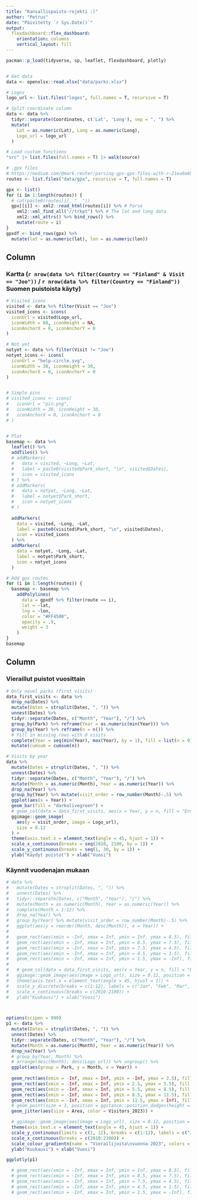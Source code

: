 ```yaml
---
title: "Kansallispuisto-rojekti :)"
author: "Petrus"
date: "Päivitetty `r Sys.Date()`"
output: 
  flexdashboard::flex_dashboard:
    orientation: columns
    vertical_layout: fill
---
```


```r
pacman::p_load(tidyverse, sp, leaflet, flexdashboard, plotly)


# Get data
data <- openxlsx::read.xlsx("data/parks.xlsx")

# Logos
logo_url <- list.files("logos", full.names = T, recursive = T)

# Split coordinate column
data <- data %>%
  tidyr::separate(Coordinates, c('Lat', 'Long'), sep = ", ") %>%
  mutate(
    Lat = as.numeric(Lat), Long = as.numeric(Long),
    Logo_url = logo_url
  )

# Load custom functions
"src" |> list.files(full.names = T) |> walk(source)

# .gpx files
# https://medium.com/@mark.reuter/parsing-gps-gpx-files-with-r-21ea0a694da8
routes <- list.files("data/gpx", recursive = T, full.names = T)

gpx <- list()
for (i in 1:length(routes)) {
  # cat(paste0(routes[i], "  "))
  gpx[[i]] <- xml2::read_html(routes[i]) %>% # Parse
    xml2::xml_find_all("//trkpt") %>% # The lat and long data
    xml2::xml_attrs() %>% bind_rows() %>%
    mutate(route = i)
}
gpxdf <- bind_rows(gpx) %>%
  mutate(lat = as.numeric(lat), lon = as.numeric(lon))
```




Column {data-width=650}
-----------------------------------------------------------------------

### Kartta (`r nrow(data %>% filter(Country == "Finland" & Visit == "Joo"))` / `r nrow(data %>% filter(Country == "Finland"))` Suomen puistoista käyty)

```r
# Visited icons
visited <- data %>% filter(Visit == "Joo")
visited_icons <- icons(
  iconUrl = visited$Logo_url,
  iconWidth = 60, iconHeight = NA,
  iconAnchorX = 0, iconAnchorY = 0
)

# Not yet
notyet <- data %>% filter(Visit != "Joo")
notyet_icons <- icons(
  iconUrl = "help-circle.svg",
  iconWidth = 30, iconHeight = 30,
  iconAnchorX = 0, iconAnchorY = 0
)


# Simple pins
# visited_icons <- icons(
#   iconUrl = "pin.png",
#   iconWidth = 30, iconHeight = 30,
#   iconAnchorX = 0, iconAnchorY = 0
# )


# Plot
basemap <- data %>%
  leaflet() %>%
  addTiles() %>%
  # addMarkers(
  #   data = visited, ~Long, ~Lat,
  #   label = paste0(visited$Park_short, "\n", visited$Dates),
  #   icon = visited_icons
  # ) %>%
  # addMarkers(
  #   data = notyet, ~Long, ~Lat,
  #   label = notyet$Park_short,
  #   icon = notyet_icons
  # )
    
  addMarkers(
    data = visited, ~Long, ~Lat,
    label = paste0(visited$Park_short, "\n", visited$Dates),
    icon = visited_icons
  ) %>%
  addMarkers(
    data = notyet, ~Long, ~Lat,
    label = notyet$Park_short,
    icon = notyet_icons
  )

# Add gpx routes
for (i in 1:length(routes)) {
  basemap <- basemap %>%
    addPolylines(
      data = gpxdf %>% filter(route == i),
      lat = ~lat,
      lng = ~lon,
      color = "#FF4500",
      opacity = .9,
      weight = 3
    )
}
basemap
```

Column {data-width=350}
-----------------------------------------------------------------------

### Vieraillut puistot vuosittain

```r
# Only novel parks (first visits)
data_first_visits <- data %>%
  drop_na(Dates) %>%
  mutate(Dates = strsplit(Dates, ", ")) %>%
  unnest(Dates) %>%
  tidyr::separate(Dates, c("Month", "Year"), "/") %>%
  group_by(Park) %>% reframe(Year = as.numeric(min(Year))) %>%
  group_by(Year) %>% reframe(n = n()) %>%
  # Fill in missing rows with 0 visits
  complete(Year = seq(min(Year), max(Year), by = 1), fill = list(n = 0)) %>%
  mutate(cumsum = cumsum(n))

# Visits by year
data %>%
  mutate(Dates = strsplit(Dates, ", ")) %>%
  unnest(Dates) %>%
  tidyr::separate(Dates, c("Month", "Year"), "/") %>%
  mutate(Month = as.numeric(Month), Year = as.numeric(Year)) %>%
  drop_na(Year) %>%
  group_by(Year) %>% mutate(visit_order = row_number(Month)-.5) %>%
  ggplot(aes(x = Year)) +
  geom_bar(fill = "darkolivegreen") +
  # geom_col(data = data_first_visits, aes(x = Year, y = n, fill = "Ensimmäinen visiitti")) +
  ggimage::geom_image(
    aes(y = visit_order, image = Logo_url),
    size = 0.12
  ) +
  theme(axis.text.x = element_text(angle = 45, hjust = 1)) +
  scale_x_continuous(breaks = seq(2010, 2100, by = 1)) +
  scale_y_continuous(breaks = seq(1, 30, by = 1)) +
  ylab("Käydyt puistot") + xlab("Vuosi")
```


### Käynnit vuodenajan mukaan

```r
# data %>%
#   mutate(Dates = strsplit(Dates, ", ")) %>%
#   unnest(Dates) %>%
#   tidyr::separate(Dates, c("Month", "Year"), "/") %>%
#   mutate(Month = as.numeric(Month), Year = as.numeric(Year)) %>%
#   complete(Month = 1:12) %>%
#   drop_na(Year) %>%
#   group_by(Year) %>% mutate(visit_order = row_number(Month)-.5) %>%
#   ggplot(aes(y = reorder(Month, desc(Month)), x = Year)) +
#   
#   geom_rect(aes(xmin = -Inf, xmax = Inf, ymin = Inf, ymax = 8.5), fill = "#ebf7ff") +
#   geom_rect(aes(xmin = -Inf, xmax = Inf, ymin = 8.5, ymax = 7.5), fill = "#dafff5") +
#   geom_rect(aes(xmin = -Inf, xmax = Inf, ymin = 7.5, ymax = 4.5), fill = "#e7ffda") +
#   geom_rect(aes(xmin = -Inf, xmax = Inf, ymin = 4.5, ymax = 1.5), fill = "#ffdec8") +
#   geom_rect(aes(xmin = -Inf, xmax = Inf, ymin = 1.5, ymax = -Inf), fill = "#ebf7ff") +
# 
#   # geom_col(data = data_first_visits, aes(x = Year, y = n, fill = "Ensimmäinen visiitti")) +
#   ggimage::geom_image(aes(image = Logo_url), size = 0.12, position = position_dodge(-1)) +
#   theme(axis.text.x = element_text(angle = 45, hjust = 1)) +
#   scale_y_discrete(breaks = c(1:12), labels = c("Jan", "Feb", "Mar", "Apr", "May", "Jun", "Jul", "Aug", "Sep", "Oct", "Nov", "Dec")) +
#   scale_x_continuous(breaks = c(2010:2100)) +
#   ylab("Kuukausi") + xlab("Vuosi")



options(scipen = 999)
p1 <- data %>%
  mutate(Dates = strsplit(Dates, ", ")) %>%
  unnest(Dates) %>%
  tidyr::separate(Dates, c("Month", "Year"), "/") %>%
  mutate(Month = as.numeric(Month), Year = as.numeric(Year)) %>%
  drop_na(Year) %>%
  # group_by(Year, Month) %>%
  # arrange(desc(Month), desc(Logo_url)) %>% ungroup() %>%
  ggplot(aes(group = Park, y = Month, x = Year)) +
  
  geom_rect(aes(xmin = -Inf, xmax = Inf, ymin = -Inf, ymax = 2.5), fill = "#ebf7ff") +
  geom_rect(aes(xmin = -Inf, xmax = Inf, ymin = 2.5, ymax = 5.5), fill = "#dafff5") +
  geom_rect(aes(xmin = -Inf, xmax = Inf, ymin = 5.5, ymax = 8.5), fill = "#e7ffda") +
  geom_rect(aes(xmin = -Inf, xmax = Inf, ymin = 8.5, ymax = 11.5), fill = "#ffdec8") +
  geom_rect(aes(xmin = -Inf, xmax = Inf, ymin = 11.5, ymax = Inf), fill = "#ebf7ff") +
  # geom_point(size = 3, position = ggstance::position_dodgev(height = 1)) +
  geom_jitter(aes(size = Area, color = Visitors_2023)) +

  # ggimage::geom_image(aes(image = Logo_url), size = 0.12, position = ggstance::position_dodgev(height = 1)) +
  theme(axis.text.x = element_text(angle = 45, hjust = 1)) +
  scale_y_continuous(limits = c(1, 12), breaks = c(1:12), labels = c("Jan", "Feb", "Mar", "Apr", "May", "Jun", "Jul", "Aug", "Sep", "Oct", "Nov", "Dec")) +
  scale_x_continuous(breaks = c(2010:2100)) +
  scale_colour_gradientn(name = "Vierailijoita\nvuonna 2023", colors = rev(c("#67001f", "#b2182b", "#d6604d", "#f4a582"))) +
  ylab("Kuukausi") + xlab("Vuosi")

ggplotly(p1)

  # geom_rect(aes(xmin = -Inf, xmax = Inf, ymin = Inf, ymax = 8.5), fill = "#ebf7ff") +
  # geom_rect(aes(xmin = -Inf, xmax = Inf, ymin = 8.5, ymax = 7.5), fill = "#dafff5") +
  # geom_rect(aes(xmin = -Inf, xmax = Inf, ymin = 7.5, ymax = 4.5), fill = "#e7ffda") +
  # geom_rect(aes(xmin = -Inf, xmax = Inf, ymin = 4.5, ymax = 1.5), fill = "#ffdec8") +
  # geom_rect(aes(xmin = -Inf, xmax = Inf, ymin = 1.5, ymax = -Inf), fill = "#ebf7ff") +

```

